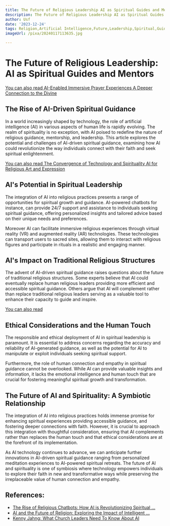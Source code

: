 ```yaml
---
title: The Future of Religious Leadership AI as Spiritual Guides and Mentors
description: The Future of Religious Leadership AI as Spiritual Guides and Mentors
author: Usf
date: '2023-12-24'
tags: Religion,Artificial Intelligence,Future,Leadership,Spiritual,Guides,Mentors
imageUrl: /pixa/20240117113635.jpg

---
```

# The Future of  Religious Leadership: AI as Spiritual Guides and Mentors

[You can also  read AI-Enabled Immersive Prayer Experiences A Deeper Connection to the Divine](AI-Enabled%20Immersive%20Prayer%20Experiences%20A%20Deeper%20Connection%20to%20the%20Divine)


## The Rise of AI-Driven Spiritual Guidance

In a world increasingly  shaped by technology, the role of artificial intelligence (AI) in various aspects of human life is rapidly evolving. The realm of spirituality is no exception, with AI poised to redefine  the nature of  religious guidance, mentorship, and  leadership.  This article explores the potential and challenges of AI-driven spiritual guidance, examining how AI could revolutionize the way individuals connect with their  faith and seek spiritual enlightenment.

[You  can also read The Convergence of Technology and Spirituality AI for Religious Art and Expression](The%20Convergence%20of%20Technology%20and%20Spirituality%20AI%20for%20Religious%20Art%20and%20Expression)


## AI's Potential in Spiritual Leadership

The integration of AI into religious practices  presents a range of opportunities for spiritual growth and guidance. AI-powered chatbots for  instance, can provide 24/7 support and assistance to individuals seeking spiritual  guidance, offering personalized insights and tailored advice based on their unique needs and preferences.

Moreover AI can facilitate immersive religious experiences through virtual  reality (VR) and augmented reality (AR) technologies.  These technologies can transport users  to  sacred sites, allowing them to interact with religious figures and participate in  rituals in  a realistic and engaging manner.

## AI's Impact on Traditional Religious Structures

The advent of AI-driven spiritual guidance raises questions about the future of traditional religious structures. Some experts  believe that AI could eventually replace human religious leaders providing more efficient and accessible  spiritual guidance. Others argue that AI  will complement rather than replace  traditional religious leaders serving as a valuable tool to enhance their capacity to guide and inspire.

[You can also read ]()


##  Ethical Considerations and  the Human Touch

The responsible and  ethical deployment of AI in spiritual leadership is paramount. It is essential to address concerns  regarding the accuracy and reliability of AI-generated guidance, as well as the potential for AI to  manipulate or exploit individuals seeking spiritual  support.

Furthermore, the role of human connection and empathy in  spiritual guidance cannot  be overlooked. While AI can provide  valuable insights and information, it lacks the emotional intelligence and human touch that are crucial for fostering meaningful spiritual growth  and transformation.

## The  Future of  AI  and Spirituality: A Symbiotic Relationship

The  integration of AI into religious practices holds immense promise  for enhancing spiritual experiences providing accessible guidance, and fostering deeper connections with faith. However, it is  crucial to approach this integration with  thoughtful consideration, ensuring  that AI  complements rather than replaces  the human touch and that  ethical considerations are at the forefront of its  implementation.

As AI technology continues to advance, we can anticipate further innovations in AI-driven spiritual  guidance ranging from personalized meditation experiences to AI-powered  spiritual retreats. The future of AI and spirituality is one of symbiosis where technology empowers individuals to explore their faith in new  and transformative ways while preserving the irreplaceable value of human connection and empathy.

## References:
- [The Rise of Religious Chatbots: How AI is Revolutionizing Spiritual ...](https://www.linkedin.com/pulse/rise-religious-chatbots-how-ai-revolutionizing-spiritual-khalid-al-)
- [AI and the Future of Religion: Exploring the Impact of Intelligent ...](https://ts2.pl/en/ai-and-the-future-of-religion-exploring-the-impact-of-intelligent-machines-on-faith-and-spirituality/)
- [Kenny Jahng: What Church Leaders Need To Know About AI](https://www.youtube.com/watch?v=RWI2FIsR9sU)
